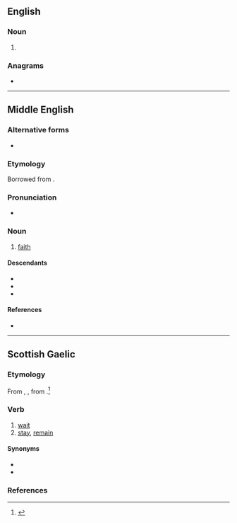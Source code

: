 {{also|féith}}
==English==

===Noun===
{{en-noun|~}}

# {{obsolete spelling of|en|faith}}

===Anagrams===
* {{anagrams|en|a=efhit|theif|thief}}

----
==Middle English==
 
===Alternative forms===
* {{alter|enm|faith|fath|fei|fai}} 
 
===Etymology===
Borrowed from {{bor|enm|xno|feid}}.

===Pronunciation===
* {{IPA|enm|/fɛi̯θ/}}

===Noun===
{{enm-noun}}
 
# [[faith]]
 
====Descendants====
* {{desc|en|faith}}
* {{desc|sco|faith}}
* {{desc|yol|faaighe|alts=1}}

====References====
* {{R:MED Online|entry=feith|pos=n|id=MED15481}}

----

==Scottish Gaelic==

===Etymology===
From {{inh|gd|cel-pro|*wei}}, {{m|cel-pro|*we-jo-}}, from {{inh|gd|ine-pro|*h₂ews-|t=dawn}}.<ref>{{R:MacBain|feith}}</ref>

===Verb===
{{gd-verb|past=dh'fheith|fut=feithidh|vn=feitheamh|pp=feithte}}

# [[wait]]
# [[stay]], [[remain]]

====Synonyms====
* {{l|gd|fan}}
* {{l|gd|fuirich}}

===References===
<references/>